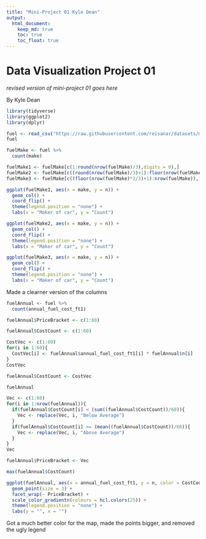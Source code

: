 ---
title: "Mini-Project 01 Kyle Dean"
output: 
  html_document:
    keep_md: true
    toc: true
    toc_float: true
---

# Data Visualization Project 01

_revised version of mini-project 01 goes here_

By Kyle Dean

```{r}
library(tidyverse)
library(ggplot2)
library(dplyr)
```


```{r}
fuel <- read_csv("https://raw.githubusercontent.com/reisanar/datasets/master/fuel.csv")
fuel
```

```{r}
fuelMake <- fuel %>%
  count(make)
```


```{r}
fuelMake1 <- fuelMake[c(1:round(nrow(fuelMake)/3),digits = 0),]
fuelMake2 <- fuelMake[c((round(nrow(fuelMake)/3)+1):floor(nrow(fuelMake)*2/3)),]
fuelMake3 <- fuelMake[c((floor(nrow(fuelMake)*2/3)+1):nrow(fuelMake)),]
```

```{r}
ggplot(fuelMake1, aes(x = make, y = n)) +
  geom_col() +
  coord_flip() +
  theme(legend.position = "none") +
  labs(x = "Maker of car", y = "Count")
```
```{r}
ggplot(fuelMake2, aes(x = make, y = n)) +
  geom_col() +
  coord_flip() +
  theme(legend.position = "none") +
  labs(x = "Maker of car", y = "Count")
```
```{r}
ggplot(fuelMake3, aes(x = make, y = n)) +
  geom_col() +
  coord_flip() +
  theme(legend.position = "none") +
  labs(x = "Maker of car", y = "Count")
```
Made a clearner version of the columns

```{r}
fuelAnnual <- fuel %>%
  count(annual_fuel_cost_ft1)
```
```{r}
fuelAnnual$PriceBracket <- c(1:60)
```
```{r}
fuelAnnual$CostCount <- c(1:60)
```

```{r}
CostVec <- c(1:60)
for(i in 1:60){
  CostVec[i] <- fuelAnnual$annual_fuel_cost_ft1[i] * fuelAnnual$n[i]
}
CostVec
```
```{r}
fuelAnnual$CostCount <- CostVec
```
```{r}
fuelAnnual
```


```{r}
Vec <- c(1:60)
for(i in 1:nrow(fuelAnnual)){
  if(fuelAnnual$CostCount[i] < (sum((fuelAnnual$CostCount))/60)){
    Vec <- replace(Vec, i, "Below Average")
  }
  if(fuelAnnual$CostCount[i] >= (mean((fuelAnnual$CostCount))/60)){
    Vec <- replace(Vec, i, "Above Average")
  }
}
Vec
```
```{r}
fuelAnnual$PriceBracket <- Vec
```

```{r}
max(fuelAnnual$CostCount)
```

```{r}
ggplot(fuelAnnual, aes(x = annual_fuel_cost_ft1, y = n, color = CostCount)) + 
  geom_point(size = 3) +
  facet_wrap(~ PriceBracket) +
  scale_color_gradientn(colours = hcl.colors(25)) +
  theme(legend.position = "none") +
  labs(y = "", x = "")
```
Got a much better color for the map, made the points bigger, and removed the ugly legend




